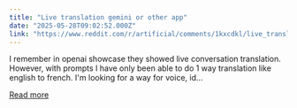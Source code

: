 ```yaml
---
title: "Live translation gemini or other app"
date: "2025-05-28T09:02:52.000Z"
link: "https://www.reddit.com/r/artificial/comments/1kxcdkl/live_translation_gemini_or_other_app/"
---
```


I remember in openai showcase they showed live conversation translation. However, with prompts I have only been able to do 1 way translation like english to french. I'm looking for a way for voice, id...

[Read more](https://www.reddit.com/r/artificial/comments/1kxcdkl/live_translation_gemini_or_other_app/)
